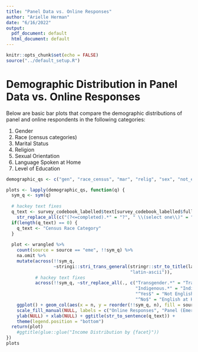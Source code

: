 ```yaml
---
title: "Panel Data vs. Online Responses"
author: "Arielle Herman"
date: "6/16/2022"
output:
  pdf_document: default
  html_document: default
---
```


```r
knitr::opts_chunk$set(echo = FALSE)
source("../default_setup.R")
```

# Demographic Distribution in Panel Data vs. Online Responses

Below are basic bar plots that compare the demographic distributions of panel and online respondents in the following categories:

1. Gender
2. Race (census categories)
3. Marital Status
4. Religion
5. Sexual Orientation
6. Language Spoken at Home
7. Level of Education

```r
demographic_qs <- c("gen", "race_census", "mar", "relig", "sex", "not_eng", "sch_level")

plots <- lapply(demographic_qs, function(q) {
  sym_q <- sym(q)
  
  # hackey text fixes
  q_text <- survey_codebook_labelled$text[survey_codebook_labelled$full_name == q] %>%
    str_replace_all(c("(?<=completed).*" = "?", " \\(select one\\)" = ""))
  if(length(q_text) == 0) {
    q_text <- "Census Race Category"
  }
  
  plot <- wrangled %>%
    count(source = source == "eme", !!sym_q) %>%
    na.omit %>%
    mutate(across(!!sym_q,
                  ~stringi::stri_trans_general(stringr::str_to_title(labelled::to_factor(.)),
                                               "latin-ascii")),
           # hackey text fixes
           across(!!sym_q, ~str_replace_all(., c("Transgender.*" = "Transgender",
                                                 "Indigenous.*" = "Indigenous American",
                                                 "^Yes$" = "Not English at Home",
                                                 "^No$" = "English at Home")))) %>%
    ggplot() + geom_col(aes(x = n, y = reorder(!!sym_q, n), fill = source), position = "dodge") +
    scale_fill_manual(NULL, labels = c("Online Responses", "Panel (Emerson)"), values = project_pal[c(1,3)]) +
    ylab(NULL) + xlab(NULL) + ggtitle(str_to_sentence(q_text)) +
    theme(legend.position = "bottom")
  return(plot)
    #ggtitle(glue::glue("Income Distribution by {facet}"))
})
plots

```
